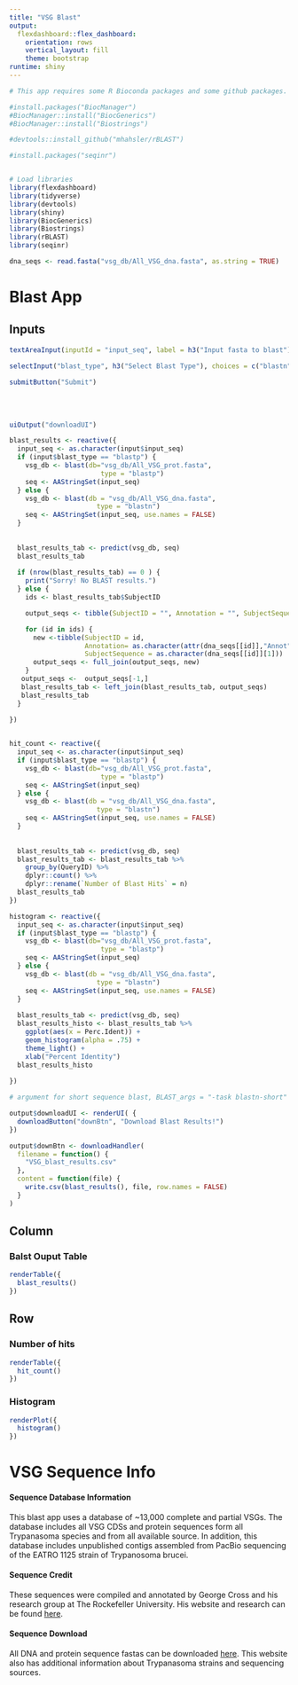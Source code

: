 ```yaml
---
title: "VSG Blast"
output: 
  flexdashboard::flex_dashboard:
    orientation: rows
    vertical_layout: fill
    theme: bootstrap
runtime: shiny
---
```


```r
# This app requires some R Bioconda packages and some github packages. Below is how I installed them 

#install.packages("BiocManager")
#BiocManager::install("BiocGenerics")
#BiocManager::install("Biostrings")

#devtools::install_github("mhahsler/rBLAST")

#install.packages("seqinr")


# Load libraries
library(flexdashboard)
library(tidyverse)
library(devtools)
library(shiny)
library(BiocGenerics)
library(Biostrings)
library(rBLAST)
library(seqinr)
```

```r
dna_seqs <- read.fasta("vsg_db/All_VSG_dna.fasta", as.string = TRUE)
```

Blast App
===================================== 

Inputs {.sidebar}
-------------------------------------

```r

textAreaInput(inputId = "input_seq", label = h3("Input fasta to blast"), placeholder  = ">Input 1 or more sequences in fasta format", width = "100%", height = "200px" )

selectInput("blast_type", h3("Select Blast Type"), choices = c("blastn", "blastp"))

submitButton("Submit")
```

<br><br>

```r
uiOutput("downloadUI")
```


```r
blast_results <- reactive({
  input_seq <- as.character(input$input_seq)
  if (input$blast_type == "blastp") {
    vsg_db <- blast(db="vsg_db/All_VSG_prot.fasta", 
                       type = "blastp")
    seq <- AAStringSet(input_seq)
  } else {
    vsg_db <- blast(db = "vsg_db/All_VSG_dna.fasta", 
                      type = "blastn")
    seq <- AAStringSet(input_seq, use.names = FALSE)
  }
  
  
  blast_results_tab <- predict(vsg_db, seq)
  blast_results_tab
  
  if (nrow(blast_results_tab) == 0 ) {
    print("Sorry! No BLAST results.")
  } else {
    ids <- blast_results_tab$SubjectID

    output_seqs <- tibble(SubjectID = "", Annotation = "", SubjectSequence= "")

    for (id in ids) {
      new <-tibble(SubjectID = id,
                   Annotation= as.character(attr(dna_seqs[[id]],"Annot")),
                   SubjectSequence = as.character(dna_seqs[[id]][1]))
      output_seqs <- full_join(output_seqs, new)
    }
   output_seqs <-  output_seqs[-1,]
   blast_results_tab <- left_join(blast_results_tab, output_seqs)
   blast_results_tab
  }
  
})


hit_count <- reactive({
  input_seq <- as.character(input$input_seq)
  if (input$blast_type == "blastp") {
    vsg_db <- blast(db="vsg_db/All_VSG_prot.fasta", 
                       type = "blastp")
    seq <- AAStringSet(input_seq)
  } else {
    vsg_db <- blast(db = "vsg_db/All_VSG_dna.fasta", 
                      type = "blastn")
    seq <- AAStringSet(input_seq, use.names = FALSE)
  }
  
  
  blast_results_tab <- predict(vsg_db, seq)
  blast_results_tab <- blast_results_tab %>%
    group_by(QueryID) %>% 
    dplyr::count() %>%
    dplyr::rename(`Number of Blast Hits` = n)
  blast_results_tab
})

histogram <- reactive({
  input_seq <- as.character(input$input_seq)
  if (input$blast_type == "blastp") {
    vsg_db <- blast(db="vsg_db/All_VSG_prot.fasta", 
                       type = "blastp")
    seq <- AAStringSet(input_seq)
  } else {
    vsg_db <- blast(db = "vsg_db/All_VSG_dna.fasta", 
                      type = "blastn")
    seq <- AAStringSet(input_seq, use.names = FALSE)
  }
  
  blast_results_tab <- predict(vsg_db, seq)
  blast_results_histo <- blast_results_tab %>%
    ggplot(aes(x = Perc.Ident)) +
    geom_histogram(alpha = .75) +
    theme_light() +
    xlab("Percent Identity")
  blast_results_histo
  
})

# argument for short sequence blast, BLAST_args = "-task blastn-short"
```


```r

output$downloadUI <- renderUI( {
  downloadButton("downBtn", "Download Blast Results!")
})

output$downBtn <- downloadHandler(
  filename = function() {
    "VSG_blast_results.csv"
  },
  content = function(file) {
    write.csv(blast_results(), file, row.names = FALSE)
  }
)

```



Column {data-width=650}
-----------------------------------------------------------------------

### Balst Ouput Table

```r

renderTable({
  blast_results()
})

```


Row {data-width=650}
-----------------------------------------------------------------------

### Number of hits
```r

renderTable({
  hit_count()
})

```

### Histogram

```r
renderPlot({
  histogram()
})
```


VSG Sequence Info
===================================== 


#### Sequence Database Information

This blast app uses a database of ~13,000 complete and partial VSGs. The database includes all VSG CDSs and protein sequences form all Trypanasoma species and from all available source. In addition, this database includes unpublished contigs assembled from PacBio sequencing of the EATRO 1125 strain of Trypanosoma brucei. 


#### Sequence Credit

These sequences were compiled and annotated by George Cross and his research group at The Rockefeller University. His website and research can be found [here](https://tryps.rockefeller.edu/).


#### Sequence Download

All DNA and protein sequence fastas can be downloaded [here](https://tryps.rockefeller.edu/Sequences.html). This website also has additional information about Trypanasoma strains and sequencing sources. 





